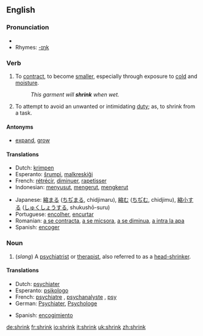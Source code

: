 ==English==

===Pronunciation===
*{{IPA|/'ʃɻɪɳk/}}
*Rhymes: [[Rhymes:English:-ɪŋk|-ɪŋk]]

===Verb===
{{en-verb|shrinks|shrinking|shrank|shrunk}}

#To [[contract]], to become [[smaller]], especially through exposure to [[cold]] and [[moisture]].
#:''This garment will '''shrink''' when wet.''
#To attempt to avoid an unwanted or intimidating [[duty]]; as, to shrink from a task.

====Antonyms====
*[[expand]], [[grow]]

====Translations====
{{top}}
*Dutch: [[krimpen]]
*Esperanto: [[ŝrumpi]], [[malkreskiĝi]]
*French: [[rétrécir]], [[diminuer]], [[rapetisser]]
*Indonesian: [[susut|menyusut]], [[kerut|mengerut]], [[kerut|mengkerut]]
{{mid}}
*Japanese: [[縮まる]] ([[ちぢまる]], chidjimaru), [[縮む]] ([[ちぢむ]], chidjimu), [[縮小]]する ([[しゅくしょう]]する, shukushō-suru)
*Portuguese: [[encolher]], [[encurtar]]
*Romanian: [[a se contracta]], [[a se micsora]], [[a se diminua]], [[a intra la apa]]
*Spanish: [[encoger]]
{{bottom}}

===Noun===
{{en-noun}}
#(''slang'') A [[psychiatrist]] or [[therapist]], also referred to as a [[head-shrinker]].

====Translations====
{{top}}
*Dutch: [[psychiater]]
*Esperanto: [[psikologo]]
*French: [[psychiatre]] {{m}}, [[psychanalyste]] {{m}}, [[psy]] {{m}}
*German: [[Psychiater]], [[Psychologe]]
{{mid}}
*Spanish: [[encogimiento]]
{{bottom}}

[[de:shrink]]
[[fr:shrink]]
[[io:shrink]]
[[it:shrink]]
[[uk:shrink]]
[[zh:shrink]]